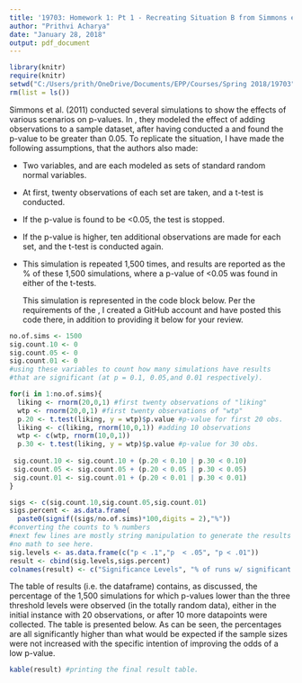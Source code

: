 ```yaml
---
title: '19703: Homework 1: Pt 1 - Recreating Situation B from Simmons et al. (2011)'
author: "Prithvi Acharya"
date: "January 28, 2018"
output: pdf_document
---
```


```r
library(knitr)
require(knitr)
setwd("C:/Users/prith/OneDrive/Documents/EPP/Courses/Spring 2018/19703")
rm(list = ls())
```

   Simmons et al. (2011) conducted several simulations to show the effects of various scenarios on p-values. In \emph{Situation B}, they modeled the effect of adding observations to a sample dataset, after having conducted a \emph{t-test} and found the p-value to be greater than 0.05. To replicate the situation, I have made the following assumptions, that the authors also made:
  
* Two variables, \emph{willingness to pay}  and \emph{Liking} are each modeled as sets of standard random normal variables.
* At first, twenty observations of each set are taken, and a t-test is conducted.
* If the p-value is found to be <0.05, the test is stopped.
* If the p-value is higher, ten additional observations are made for each set, and the t-test is conducted again.
* This simulation is repeated 1,500 times, and results are reported as the % of these 1,500 simulations, where a p-value of <0.05 was found in either of the t-tests.

   This simulation is represented in the code block below. Per the requirements of the \emph{optional HW section  2.7.1}, I created a GitHub account and have posted this code there, in addition to providing it below for your review.

```r
no.of.sims <- 1500
sig.count.10 <- 0 
sig.count.05 <- 0
sig.count.01 <- 0
#using these variables to count how many simulations have results 
#that are significant (at p = 0.1, 0.05,and 0.01 respectively).

for(i in 1:no.of.sims){
  liking <- rnorm(20,0,1) #first twenty observations of "liking"
  wtp <- rnorm(20,0,1) #first twenty observations of "wtp"
  p.20 <- t.test(liking, y = wtp)$p.value #p-value for first 20 obs.
  liking <- c(liking, rnorm(10,0,1)) #adding 10 observations
  wtp <- c(wtp, rnorm(10,0,1)) 
  p.30 <- t.test(liking, y = wtp)$p.value #p-value for 30 obs.
 
 sig.count.10 <- sig.count.10 + (p.20 < 0.10 | p.30 < 0.10)
 sig.count.05 <- sig.count.05 + (p.20 < 0.05 | p.30 < 0.05)
 sig.count.01 <- sig.count.01 + (p.20 < 0.01 | p.30 < 0.01)
}

sigs <- c(sig.count.10,sig.count.05,sig.count.01)
sigs.percent <- as.data.frame(
  paste0(signif((sigs/no.of.sims)*100,digits = 2),"%"))
#converting the counts to % numbers
#next few lines are mostly string manipulation to generate the results table
#no math to see here.
sig.levels <- as.data.frame(c("p < .1","p  < .05", "p < .01"))
result <- cbind(sig.levels,sigs.percent)
colnames(result) <- c("Significance Levels", "% of runs w/ significant results")

```

   The table of results (i.e. the \emph{result} dataframe) contains, as discussed, the percentage of the 1,500 simulations for which p-values lower than the three threshold levels were observed (in the totally random data), either in the initial instance with 20 observations, or after 10 more datapoints were collected. The table is presented below. As can be seen, the percentages are all significantly higher than what would be expected if the sample sizes were not increased with the specific intention of improving the odds of a low p-value.
  
```r
kable(result) #printing the final result table.
```
\break
